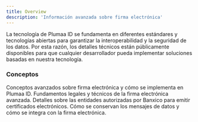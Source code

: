 ```yaml
---
title: Overview
description: 'Información avanzada sobre firma electrónica'
---
```


La tecnología de Plumaa ID se fundamenta en diferentes estándares y tecnologías abiertas para garantizar la interoperabilidad y la seguridad de los datos. Por esta razón, los detalles técnicos están públicamente disponibles para que cualquier desarrollador pueda implementar soluciones basadas en nuestra tecnología.

### Conceptos

<CardGroup cols={2}>
  <Card
    title="Firma Electrónica"
    icon="signature"
    href="/technical//electronic-signature/what-is-an-electronic-signature"
  >
    Conceptos avanzados sobre firma electrónica y cómo se implementa en Plumaa ID.
  </Card>
  <Card
    title="Firma Electrónica Avanzada"
    icon="file-contract"
    href="/technical//electronic-signature/what-is-an-advanced-electronic-signature"
  >
    Fundamentos legales y técnicos de la firma electrónica avanzada.
  </Card>
  <Card
    title="Proveedores de Servicios de Certificación (PSCs)"
    icon="certificate"
    href="/technical//electronic-signature/trust-service-providers"
  >
    Detalles sobre las entidades autorizadas por Banxico para emitir certificados electrónicos.
  </Card>
  <Card
    title="Conservación de Datos"
    icon="timer"
    href="/technical//electronic-signature/data-message-conservation"
  >
    Cómo se conservan los mensajes de datos y cómo se integra con la firma electrónica.
  </Card>
</CardGroup>
